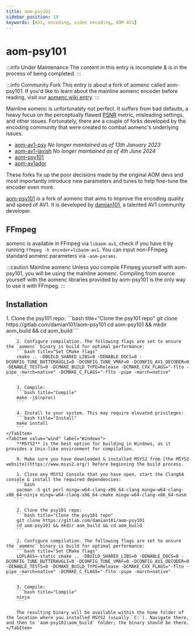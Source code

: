 ```yaml
---
title: aom-psy101
sidebar_position: 19
keywords: [AV1, encoding, video encoding, AOM AV1]
---
```



# aom-psy101

:::info Under Maintenance
The content in this entry is incomplete & is in the process of being completed.
:::

:::info Community Fork
This entry is about a fork of aomenc called aom-psy101. If you'd like to learn about the mainline aomenc encoder before reading, visit our [aomenc wiki entry](./aomenc.mdx).
:::

Mainline aomenc is unfortunately not perfect. It suffers from bad defaults, a heavy focus on the perceptually flawed [PSNR](../metrics/PSNR.mdx) metric, misleading settings, and other issues. Fortunately, there are a couple of forks developed by the encoding community that were created to combat aomenc's underlying issues.

- [aom-av1-psy](https://github.com/BlueSwordM/aom-av1-psy) *No longer maintained as of 13th January 2023*
- [aom-av1-lavish](./aom-av1-lavish.mdx) *No longer maintained as of 4th June 2024*
- [aom-psy101](https://gitlab.com/damian101/aom-psy101)
- [aom-av1ador](https://github.com/porcino/aom-av1ador)

These forks fix up the poor decisions made by the original AOM devs and most importantly introduce new parameters and tunes to help fine-tune the encoder even more.

[aom-psy101](https://gitlab.com/damian101/aom-psy101) is a fork of aomenc that aims to improve the encoding quality and speed of AV1. It is developed by [damian101](https://gitlab.com/damian101), a talented AV1 community developer.

## FFmpeg

aomenc is available in FFmpeg via ``libaom-av1``, check if you have it by running ``ffmpeg -h encoder=libaom-av1``. You can input non-FFmpeg standard aomenc parameters via ``-aom-params``.

:::caution Mainline aomenc
Unless you compile FFmpeg yourself with aom-psy101, you will be using the mainline aomenc. Compiling from source yourself with the aomenc libraries provided by aom-psy101 is the only way to use it with FFmpeg.
:::

## Installation

<Tabs>
    <TabItem value="unixlike" label="Linux & macOS" default>
        1. Clone the psy101 repo:
        ```bash title="Clone the psy101 repo"
        git clone https://gitlab.com/damian101/aom-psy101
        cd aom-psy101 && mkdir aom_build && cd aom_build
        ```

        2. Configure compilation. The following flags are set to ensure the `aomenc` binary is build for optimal performance:
        ```bash title="Set CMake flags"
        cmake .. -DBUILD_SHARED_LIBS=0 -DENABLE_DOCS=0 -DCONFIG_TUNE_BUTTERAUGLI=0 -DCONFIG_TUNE_VMAF=0 -DCONFIG_AV1_DECODER=0 -DENABLE_TESTS=0 -DCMAKE_BUILD_TYPE=Release -DCMAKE_CXX_FLAGS="-flto -pipe -march=native" -DCMAKE_C_FLAGS="-flto -pipe -march=native"
        ```

        3. Compile:
        ```bash title="Compile"
        make -j$(nproc)
        ```

        4. Install to your system. This may require elevated privileges:
        ```bash title="Install"
        make install
        ```
    </TabItem>
    <TabItem value="wind" label="Windows">
        **MSYS2** is the best option for building in Windows, as it provides a Unix-like environment for compilation.

        0. Make sure you have downloaded & installed MSYS2 from [the MSYS2 website](https://www.msys2.org/) before beginning the build process.

        1. Close any MSYS2 Console that you have open, start the Clang64 console & install the required dependencies:
        ```bash
        pacman -S git perl mingw-w64-clang-x86_64-clang mingw-w64-clang-x86_64-ninja mingw-w64-clang-x86_64-cmake mingw-w64-clang-x86_64-nasm
        ```

        2. Clone the psy101 repo:
        ```bash title="Clone the psy101 repo"
        git clone https://gitlab.com/damian101/aom-psy101
        cd aom-psy101 && mkdir aom_build && cd aom_build
        ```

        2. Configure compilation. The following flags are set to ensure the `aomenc` binary is build for optimal performance:
        ```bash title="Set CMake flags"
        LDFLAGS=-static cmake .. -DBUILD_SHARED_LIBS=0 -DENABLE_DOCS=0 -DCONFIG_TUNE_BUTTERAUGLI=0 -DCONFIG_TUNE_VMAF=0 -DCONFIG_AV1_DECODER=0 -DENABLE_TESTS=0 -DCMAKE_BUILD_TYPE=Release -DCMAKE_CXX_FLAGS="-flto -pipe -march=native" -DCMAKE_C_FLAGS="-flto -pipe -march=native"
        ```

        3. Compile:
        ```bash title="Compile"
        ninja
        ```

        The resulting binary will be available within the home folder of the location where you installed MSYS2 (usually `C:`). Navigate there, and then to `aom-psy101\aom_build` folder; the binary should be there.
    </TabItem>
</Tabs>

